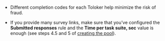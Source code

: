- Different completion codes for each Toloker help minimize the risk of fraud.

- If you provide many survey links, make sure that you’ve configured the **Submitted responses** rule and the **Time per task suite, sec** value is enough (see steps 4.5 and 5 of [creating the pool](#pool)).
